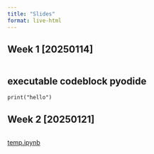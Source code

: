 ```yaml
---
title: "Slides"
format: live-html
---
```


## Week 1 [20250114]

```.markdown
```

## executable codeblock pyodide

```pyodide
print("hello")
```

## Week 2 [20250121]

```.markdown
```

[temp.ipynb](code/temp.ipynb)
